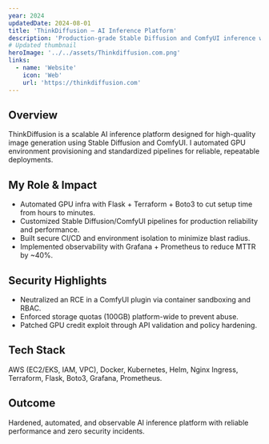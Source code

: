 ```yaml
---
year: 2024
updatedDate: 2024-08-01
title: 'ThinkDiffusion – AI Inference Platform'
description: 'Production-grade Stable Diffusion and ComfyUI inference with automated GPU environment provisioning, hardened security, and cost-aware operations.'
# Updated thumbnail
heroImage: '../../assets/Thinkdiffusion.com.png'
links:
  - name: 'Website'
    icon: 'Web'
    url: 'https://thinkdiffusion.com'
---
```


## Overview

ThinkDiffusion is a scalable AI inference platform designed for high-quality image generation using Stable Diffusion and ComfyUI. I automated GPU environment provisioning and standardized pipelines for reliable, repeatable deployments.

## My Role & Impact

- Automated GPU infra with Flask + Terraform + Boto3 to cut setup time from hours to minutes.
- Customized Stable Diffusion/ComfyUI pipelines for production reliability and performance.
- Built secure CI/CD and environment isolation to minimize blast radius.
- Implemented observability with Grafana + Prometheus to reduce MTTR by ~40%.

## Security Highlights

- Neutralized an RCE in a ComfyUI plugin via container sandboxing and RBAC.
- Enforced storage quotas (100GB) platform-wide to prevent abuse.
- Patched GPU credit exploit through API validation and policy hardening.

## Tech Stack

AWS (EC2/EKS, IAM, VPC), Docker, Kubernetes, Helm, Nginx Ingress, Terraform, Flask, Boto3, Grafana, Prometheus.

## Outcome

Hardened, automated, and observable AI inference platform with reliable performance and zero security incidents.
